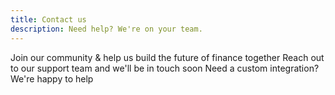 ```yaml
---
title: Contact us
description: Need help? We're on your team.
---
```


<Card title="Join our community" icon="discord" href="https://discord.gg/gTMch6Gn2u">
Join our community & help us build the future of finance together
</Card>

<Card title="Email us" icon="envelope" href="mailto:hi@venice.is">
Reach out to our support team and we'll be in touch soon
</Card>

<Card title="Custom integrations" icon="screwdriver-wrench" href="/custom-integration">
Need a custom integration? We're happy to help
</Card>